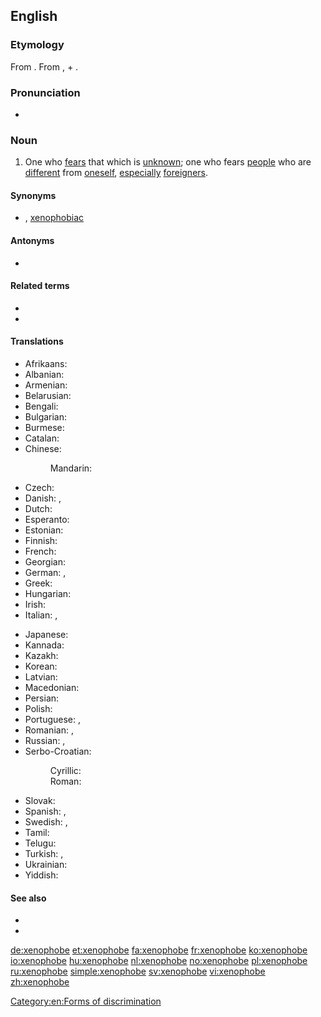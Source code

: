 ==English==

===Etymology===
From {{confix|xeno|phobe|lang=en}}. From {{etyl|grc|en}} {{m|grc|ξένος||foreign, strange}}, + {{etyl|grc|en}} {{m|grc|φόβος||fear}}.

===Pronunciation===
* {{a|US}} {{IPA|/ˈzinəfoʊb/|lang=en}}

===Noun===
{{en-noun}}

# One who [[fear]]s that which is [[unknown]]; one who fears [[people]] who are [[different]] from [[oneself]], [[especially]] [[foreigner]]s.

====Synonyms====
* {{l|en|xenophobian}} {{qualifier|rare}}, [[xenophobiac]] {{qualifier|rare}}

====Antonyms====
* {{l|en|xenophile}}

====Related terms====
* {{l|en|xenophobia}}
* {{l|en|xenophobic}}

====Translations====
{{trans-top|hater of foreigners}}
* Afrikaans: {{t|af|vreemdelinge hater|m|f}}
* Albanian: {{t+|sq|ksenofob}}
* Armenian: {{t+|hy|այլատյաց}}
* Belarusian: {{t|be|ксенафобскія|m|f|n}}
* Bengali: {{t|bn|বিদেশাতঙ্কগ্রস্ত}}
* Bulgarian: {{t+|bg|ксенофоб}}
* Burmese: {{t|my|မုန်းတီးမိနျးမ}}
* Catalan: {{t|ca|xenofòb|m}}
* Chinese:
*: Mandarin: {{t+|cmn|排外|tr=páiwài|sc=Hani}}
* Czech: {{t|cs|xenofob}}
* Danish: {{t|da|fremmedhader|m}}, {{t+|da|xenofob|m}}
* Dutch: {{t+|nl|xenofoob|m}}
* Esperanto: {{t|eo|ksenofobo}}
* Estonian: {{t|et|ksenofoob}}
* Finnish: {{t|fi|muukalaisvihaaja}}
* French: {{t+|fr|xénophobe|m|f}}
* Georgian: {{t|ka|ქსენოფობი}}
* German: {{t|de|Fremdenfeind|m}}, {{t|de|Fremdenhasser|m}}
* Greek: {{t+|el|ξενόφοβος|m}}
* Hungarian: {{t+|hu|xenofób}}
* Irish: {{t|ga|seineafóbach|m}}
* Italian: {{t+|it|xenofobo|m}}, {{t|it|xenofoba|f}}
{{trans-mid}}
* Japanese: {{t|ja|ゼノフォーブ|tr=zenofōbu|sc=Jpan}}
* Kannada: {{t|kn|ಪರಕೀಯ ದ್ವೇಷಿ}}
* Kazakh: {{t|kk|ксенофобия}}
* Korean: {{t|ko|외국 것을 싫어하는|tr=oegug geos-eul silh-eohaneun|sc=Kore}}
* Latvian: {{t|lv|ksenofobs}}
* Macedonian: {{t|mk|ксенофоб}}
* Persian: {{t|fa|دشمن بیگانه|sc=fa-Arab}}
* Polish: {{t|pl|ksenofobem}}
* Portuguese: {{t+|pt|xenófobo|m}}, {{t+|pt|xenófoba|f}}
* Romanian: {{t+|ro|xenofob|m}}, {{t+|ro|xenofobă|f}}
* Russian: {{t+|ru|ксенофо́б|m}}, {{t|ru|ксенофо́бка|f}}
* Serbo-Croatian:
*: Cyrillic: {{t|sh|непријатељски према странцима}}
*: Roman: {{t|sh|neprijateljski prema strancima}}
* Slovak: {{t|sk|xenofob}}
* Spanish: {{t+|es|xenófobo|m}}, {{t|es|xenófoba|f}}
* Swedish: {{t+|sv|xenofob|c}}, {{t|sv|främlingshatare|c}}
* Tamil: {{t|ta|வெளிநாட்டவரை வெறுப்பவரும்}}
* Telugu: {{t|te|విదేశీ}}
* Turkish: {{t|tr|yabancı düşmanı}}, {{t|tr|yabancı sevmez}}
* Ukrainian: {{t|uk|ксенофобські}}
* Yiddish: {{t|yi|קסענאָפאָבע}}
{{trans-bottom}}

====See also====
* {{l|en|bigot}}
* {{l|en|racist}}

[[Category:en:Forms of discrimination]]

[[de:xenophobe]]
[[et:xenophobe]]
[[fa:xenophobe]]
[[fr:xenophobe]]
[[ko:xenophobe]]
[[io:xenophobe]]
[[hu:xenophobe]]
[[nl:xenophobe]]
[[no:xenophobe]]
[[pl:xenophobe]]
[[ru:xenophobe]]
[[simple:xenophobe]]
[[sv:xenophobe]]
[[vi:xenophobe]]
[[zh:xenophobe]]